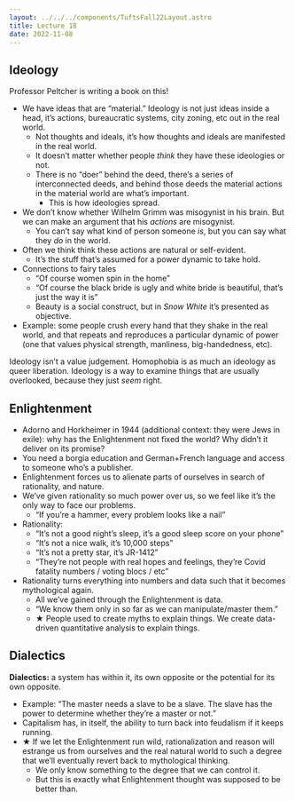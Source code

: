 ```yaml
---
layout: ../../../components/TuftsFall22Layout.astro
title: Lecture 18
date: 2022-11-08
---
```


## Ideology

Professor Peltcher is writing a book on this! 

- We have ideas that are “material.” Ideology is not just ideas inside a head, it’s actions, bureaucratic systems, city zoning, etc out in the real world. 
	- Not thoughts and ideals, it’s how thoughts and ideals are manifested in the real world. 
	- It doesn’t matter whether people *think* they have these ideologies or not. 
	- There is no “doer” behind the deed, there’s a series of interconnected deeds, and behind those deeds the material actions in the material world are what’s important. 
		- This is how ideologies spread. 
- We don’t know whether Wilhelm Grimm was misogynist in his brain. But we can make an argument that his *actions* are misogynist. 
	- You can’t say what kind of person someone *is*, but you can say what they *do* in the world. 
- Often we think think these actions are natural or self-evident. 
	- It’s the stuff that’s assumed for a power dynamic to take hold. 
- Connections to fairy tales
	- “Of course women spin in the home”
	- “Of course the black bride is ugly and white bride is beautiful, that’s just the way it is”
	- Beauty is a social construct, but in _Snow White_ it’s presented as objective. 
- Example: some people crush every hand that they shake in the real world, and that repeats and reproduces a particular dynamic of power (one that values physical strength, manliness, big-handedness, etc). 

Ideology isn’t a value judgement. Homophobia is as much an ideology as queer liberation. Ideology is a way to examine things that are usually overlooked, because they just *seem* right.

## Enlightenment

- Adorno and Horkheimer in 1944 (additional context: they were Jews in exile): why has the Enlightenment not fixed the world? Why didn’t it deliver on its promise? 
- You need a borgia education and German+French language and access to someone who’s a publisher. 
- Enlightenment forces us to alienate parts of ourselves in search of rationality, and nature. 
- We’ve given rationality so much power over us, so we feel like it’s the only way to face our problems. 
	- “If you’re a hammer, every problem looks like a nail”
- Rationality: 
	- “It’s not a good night’s sleep, it’s a good sleep score on your phone”
	- “It’s not a nice walk, it’s 10,000 steps”
	- “It’s not a pretty star, it’s JR-1412”
	- “They’re not people with real hopes and feelings, they’re Covid fatality numbers / voting blocs / etc”
- Rationality turns everything into numbers and data such that it becomes mythological again. 
	- All we’ve gained through the Enlightenment is data. 
	- “We know them only in so far as we can manipulate/master them.”
	- ★ People used to create myths to explain things. We create data-driven quantitative analysis to explain things.  


## Dialectics

**Dialectics:** a system has within it, its own opposite or the potential for its own opposite. 

- Example: “The master needs a slave to be a slave. The slave has the power to determine whether they’re a master or not.”
- Capitalism has, in itself, the ability to turn back into feudalism if it keeps running. 
- ★ If we let the Enlightenment run wild, rationalization and reason will estrange us from ourselves and the real natural world to such a degree that we’ll eventually revert back to mythological thinking. 
	- We only know something to the degree that we can control it. 
	- But this is exactly what Enlightenment thought was supposed to be better than. 